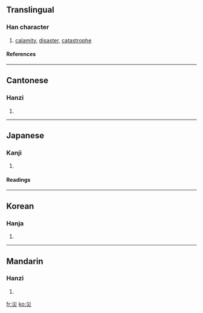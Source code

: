 {{see|灾|烖}}

==Translingual==
===Han character===
{{Han char|rn=86|rad=火|as=03|sn=7|four=2280<sub>9</sub>|canj=女女火 (VVF)}}
# [[calamity]], [[disaster]], [[catastrophe]]
====References====
{{Han ref|kx=0666.180|dkj=18879|dj=1075.230|hdz=32190.060|uh=707D|ud=28797|bh=A861|bd=43105}}

----
==Cantonese==
===Hanzi===
{{yue-hanzi|jyut=|y=joi1}}
# {{defn|Cantonese}}

----
==Japanese==
===Kanji===
{{ja-kanji|grade=|rs=火03}}
# {{defn|Japanese}} 
====Readings====
{{ja-readings|on=[[さい]] (sai)|kun=[[わざわい]] (wazawai)}}

----
==Korean==
===Hanja===
{{ko-hanja|hangeul=재|eumhun=|rv=jae|mr=chae|y=cya}}
# {{defn|Korean}}

----
==Mandarin==
===Hanzi===
{{cmn-hanzi|sim=灾|pin=[[zāi]] (zai1)|wg=tsai<sup>1</sup>}}
# {{defn|Mandarin}}

[[fr:災]]
[[ko:災]]